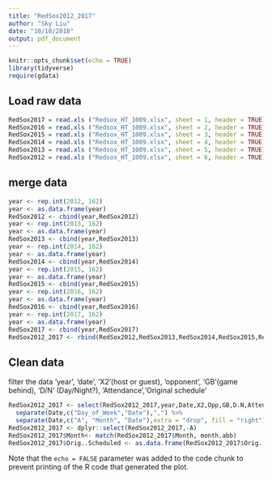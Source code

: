 ```yaml
---
title: "RedSox2012_2017"
author: "Sky Liu"
date: "10/10/2018"
output: pdf_document
---
```


```r
knitr::opts_chunk$set(echo = TRUE)
library(tidyverse)
require(gdata)
```
## Load raw data

```r
RedSox2017 = read.xls ("Redsox_HT_1009.xlsx", sheet = 1, header = TRUE)
RedSox2016 = read.xls ("Redsox_HT_1009.xlsx", sheet = 2, header = TRUE)
RedSox2015 = read.xls ("Redsox_HT_1009.xlsx", sheet = 3, header = TRUE)
RedSox2014 = read.xls ("Redsox_HT_1009.xlsx", sheet = 4, header = TRUE)
RedSox2013 = read.xls ("Redsox_HT_1009.xlsx", sheet = 5, header = TRUE)
RedSox2012 = read.xls ("Redsox_HT_1009.xlsx", sheet = 6, header = TRUE)
```

## merge data


```r
year <- rep.int(2012, 162)
year <- as.data.frame(year)
RedSox2012 <- cbind(year,RedSox2012)
year <- rep.int(2013, 162)
year <- as.data.frame(year)
RedSox2013 <- cbind(year,RedSox2013)
year <- rep.int(2014, 162)
year <- as.data.frame(year)
RedSox2014 <- cbind(year,RedSox2014)
year <- rep.int(2015, 162)
year <- as.data.frame(year)
RedSox2015 <- cbind(year,RedSox2015)
year <- rep.int(2016, 162)
year <- as.data.frame(year)
RedSox2016 <- cbind(year,RedSox2016)
year <- rep.int(2017, 162)
year <- as.data.frame(year)
RedSox2017 <- cbind(year,RedSox2017)
RedSox2012_2017 <- rbind(RedSox2012,RedSox2013,RedSox2014,RedSox2015,RedSox2016,RedSox2017)
```


## Clean data

filter the data 'year', 'date', 'X2'(host or guest), 'opponent', 'GB'(game behind), 'D/N' (Day/Night?), 'Attendance','Original schedule'

```r
RedSox2012_2017 <- select(RedSox2012_2017,year,Date,X2,Opp,GB,D.N,Attendance,Orig..Scheduled) %>% 
  separate(Date,c("Day_of_Week","Date"),",") %>% 
  separate(Date,c("A", "Month", "Date"),extra = "drop", fill = "right") 
RedSox2012_2017 <- dplyr::select(RedSox2012_2017,-A)
RedSox2012_2017$Month<- match(RedSox2012_2017$Month, month.abb)
RedSox2012_2017$Orig..Scheduled <- as.data.frame(RedSox2012_2017$Orig..Scheduled)%>% mutate_all(~ifelse(. == "", 0, .)) %>% mutate_all(~ifelse(. == "2", 1, .))

```


Note that the `echo = FALSE` parameter was added to the code chunk to prevent printing of the R code that generated the plot.
